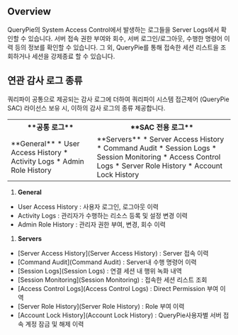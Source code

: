 ## Overview
QueryPie의 System Access Control에서 발생하는 로그들을 Server Logs에서 확인할 수 있습니다. 서버 접속 권한 부여와 회수, 서버 로그인/로그아웃, 수행한 명령어 이력 등의 정보를 확인할 수 있습니다. 그 외, QueryPie를 통해 접속한 세션 리스트을 조회하거나 세션을 강제종료 할 수 있습니다.

## 연관 감사 로그 종류
쿼리파이 공통으로 제공되는 감사 로그에 더하여 쿼리파이 시스템 접근제어 (QueryPie SAC) 라이선스 보유 시, 이하의 감사 로그의 종류 제공합니다.

<table data-table-width="507" data-layout="default" local-id="95470ac3-09e4-4695-80b7-6e7d4ff27bf8">
<tbody>
<tr>
<th data-highlight-colour="var(--ds-background-accent-gray-subtlest, #F4F5F7)">
 **공통 로그** 
</th>
<th data-highlight-colour="var(--ds-background-accent-gray-subtlest, #F4F5F7)">
 **SAC 전용 로그** 
</th>
</tr>
<tr>
<td>
 **General** 
* User Access History
* Activity Logs
* Admin Role History
</td>
<td>
 **Servers** 
* Server Access History
* Command Audit
* Session Logs
* Session Monitoring
* Access Control Logs
* Server Role History
* Account Lock History
</td>
</tr>
</tbody>
</table>

1.  **General** 

* User Access History : 사용자 로그인, 로그아웃 이력
* Activity Logs : 관리자가 수행하는 리소스 등록 및 설정 변경 이력
* Admin Role History : 관리자 권한 부여, 변경, 회수 이력

1.  **Servers** 

* [Server Access History](Server Access History) : Server 접속 이력
* [Command Audit](Command Audit) : Server내 수행 명령어 이력
* [Session Logs](Session Logs) : 연결 세션 내 행위 녹화 내역 
* [Session Monitoring](Session Monitoring) : 접속한 세션 리스트 조회 
* [Access Control Logs](Access Control Logs) : Direct Permission 부여 이역
* [Server Role History](Server Role History) : Role 부여 이력
* [Account Lock History](Account Lock History) : QueryPie사용자별 서버 접속 계정 잠금 및 해제 이력 
